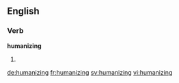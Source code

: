 ==English==

===Verb===
'''humanizing'''

# {{present participle of|humanize}}

[[de:humanizing]]
[[fr:humanizing]]
[[sv:humanizing]]
[[vi:humanizing]]